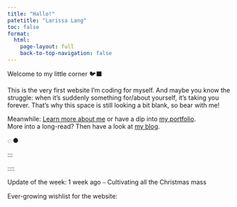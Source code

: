 ```yaml
---
title: "Hallo!"
patetitle: "Larissa Lang"
toc: false
format:
  html: 
    page-layout: full
    back-to-top-navigation: false
---
```


<style>
  body {
  background-image: url("assets/img/IMG_1714.jpg")  ;
  background-size: cover;
  background-repeat: no-repeat;
}
  
</style>

<!--::::: {#mytext .column-page}-->
:::: {.grid #hero-home #mytext}
::: {.g-col-12 .g-col-sm-10}
[Welcome to my little corner 🐦‍⬛]{.text-large} 

This is the very first website I'm coding for myself. And maybe you know the struggle: when it's suddenly something for/about yourself, it's taking you forever. That's why this space is still looking a bit blank, so bear with me!

Meanwhile:
[Learn more about me](about/index.qmd) or have a dip into [my portfolio](portfolio/index.qmd).<br>
More into a long-read? Then have a look at [my blog](blog/index.qmd).

::: 
[&#x25cc;]{.font-pangaia}
&#x25cf;
:::


:::

::: {.g-col-12 .g-col-md-2}
:::
::::

:::: {.grid #updates-home}
::: {.g-col-12 .g-col-md-6 .emphasize-box}
Update of the week:
1 week ago ⎯ Cultivating all the Christmas mass 
:::

:::{.g-col-12 .g-col-sm-6 .emphasize-box}
Ever-growing wishlist for the website:
:::
::::



<!--
<video id="myvideo" class="column-screen" autoplay loop width="15%">
  <source src="assets/website-texture.mp4" type="video/mp4">
  <source src="movie.ogg" type="video/ogg">
  Your browser does not support the video tag.
</video>
-->



<!--
- acessibility: fig-alt text
- images: keeping size small, default ratio 5:3

[Learn more about me &#x2197;](about.qmd){.btn .btn-outline-primary .btn-lg .btn role="button"}
-->